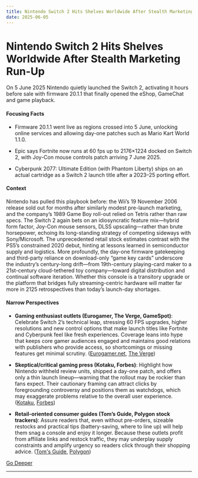 ```yaml
---
title: Nintendo Switch 2 Hits Shelves Worldwide After Stealth Marketing Run-Up
date: 2025-06-05
---
```


# Nintendo Switch 2 Hits Shelves Worldwide After Stealth Marketing Run-Up

On 5 June 2025 Nintendo quietly launched the Switch 2, activating it hours before sale with firmware 20.1.1 that finally opened the eShop, GameChat and game playback.

#### Focusing Facts

- Firmware 20.1.1 went live as regions crossed into 5 June, unlocking online services and allowing day-one patches such as Mario Kart World 1.1.0.

- Epic says Fortnite now runs at 60 fps up to 2176×1224 docked on Switch 2, with Joy-Con mouse controls patch arriving 7 June 2025.

- Cyberpunk 2077: Ultimate Edition (with Phantom Liberty) ships on an actual cartridge as a Switch 2 launch title after a 2023–25 porting effort.

#### Context

Nintendo has pulled this playbook before: the Wii’s 19 November 2006 release sold out for months after similarly modest pre-launch marketing, and the company’s 1989 Game Boy roll-out relied on Tetris rather than raw specs. The Switch 2 again bets on an idiosyncratic feature mix—hybrid form factor, Joy-Con mouse sensors, DLSS upscaling—rather than brute horsepower, echoing its long-standing strategy of competing sideways with Sony/Microsoft. The unprecedented retail stock estimates contrast with the PS5’s constrained 2020 debut, hinting at lessons learned in semiconductor supply and logistics. More profoundly, the day-one firmware gatekeeping and third-party reliance on download-only “game key cards” underscore the industry’s century-long drift—from 19th-century playing-card maker to a 21st-century cloud-tethered toy company—toward digital distribution and continual software iteration. Whether this console is a transitory upgrade or the platform that bridges fully streaming-centric hardware will matter far more in 2125 retrospectives than today’s launch-day shortages.

#### Narrow Perspectives

- **Gaming enthusiast outlets (Eurogamer, The Verge, GameSpot)**: Celebrate Switch 2’s technical leap, stressing 60 FPS upgrades, higher resolutions and new control options that make launch titles like Fortnite and Cyberpunk feel like fresh experiences. Coverage leans into hype that keeps core gamer audiences engaged and maintains good relations with publishers who provide access, so shortcomings or missing features get minimal scrutiny. ([Eurogamer.net](https://www.eurogamer.net/fortnite-runs-at-60fps-on-the-nintendo-switch-2-supports-game-chat-and-mouse-controls), [The Verge](https://www.theverge.com/news/679367/fortnite-nintendo-switch-2-update-gamechat-mouse-controls))

- **Skeptical/critical gaming press (Kotaku, Forbes)**: Highlight how Nintendo withheld review units, shipped a day-one patch, and offers only a thin launch lineup—warning that the rollout may be rockier than fans expect. Their cautionary framing can attract clicks by foregrounding controversy and positions them as watchdogs, which may exaggerate problems relative to the overall user experience. ([Kotaku](https://kotaku.com/switch-2-preorder-day-one-update-live-eshop-mario-kart-1851783549), [Forbes](https://www.forbes.com/sites/paultassi/2025/06/05/here-are-the-best-nintendo-switch-2-launch-games-you-can-buy/))

- **Retail-oriented consumer guides (Tom’s Guide, Polygon stock trackers)**: Assure readers that, even without pre-orders, sizeable restocks and practical tips (battery-saving, where to line up) will help them snag a console and enjoy it longer. Because these outlets profit from affiliate links and restock traffic, they may underplay supply constraints and amplify urgency so readers click through their shopping advice. ([Tom's Guide](https://www.tomsguide.com/live/news/nintendo-switch-2-launch-day-restocks-and-live-news), [Polygon](https://www.polygon.com/nintendo-switch-2/603232/gamestop-best-buy-target-walmart-costco-switch-2-stock-no-pre-order))


[Go Deeper](https://www.perplexity.ai/search?q=Nintendo+Switch+2+Hits+Shelves+Worldwide+After+Stealth+Marketing+Run-Up)

---

<a id='us-axes-safety-from-federal-ai-institute-amid-rapid-commercial-pivot'></a>
